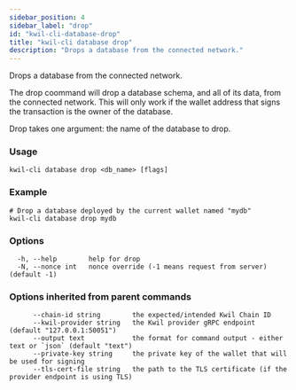 ```yaml
---
sidebar_position: 4
sidebar_label: "drop"
id: "kwil-cli-database-drop"
title: "kwil-cli database drop"
description: "Drops a database from the connected network."
---
```


Drops a database from the connected network.

The drop coommand will drop a database schema, and all of its data, from the connected network.
This will only work if the wallet address that signs the transaction is the owner of the database.

Drop takes one argument: the name of the database to drop.

### Usage

```
kwil-cli database drop <db_name> [flags]
```

### Example

```
# Drop a database deployed by the current wallet named "mydb"
kwil-cli database drop mydb
```

### Options

```
  -h, --help        help for drop
  -N, --nonce int   nonce override (-1 means request from server) (default -1)
```

### Options inherited from parent commands

```
      --chain-id string        the expected/intended Kwil Chain ID
      --kwil-provider string   the Kwil provider gRPC endpoint (default "127.0.0.1:50051")
      --output text            the format for command output - either text or `json` (default "text")
      --private-key string     the private key of the wallet that will be used for signing
      --tls-cert-file string   the path to the TLS certificate (if the provider endpoint is using TLS)
```

